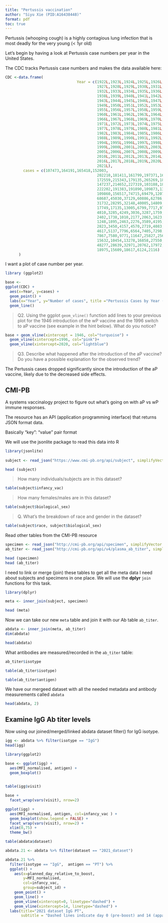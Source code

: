 ```yaml
---
title: "Pertussis vaccination"
author: "Siyu Xie (PID:A16438448)"
format: pdf
toc: true
---
```


Pertussis (whooping cough) is a highly contagious lung infection that is most deadly for the very young (< 1yr old)

Let's begin by having a look at Pertussis case numbers per year in the United States.

The CDC tracks Pertussis case numbers and makes the data available here: 

```r
CDC <-data.frame(
                                Year = c(1922L,1923L,1924L,1925L,1926L,
                                         1927L,1928L,1929L,1930L,1931L,
                                         1932L,1933L,1934L,1935L,1936L,1937L,
                                         1938L,1939L,1940L,1941L,1942L,
                                         1943L,1944L,1945L,1946L,1947L,1948L,
                                         1949L,1950L,1951L,1952L,1953L,1954L,
                                         1955L,1956L,1957L,1958L,1959L,
                                         1960L,1961L,1962L,1963L,1964L,1965L,
                                         1966L,1967L,1968L,1969L,1970L,
                                         1971L,1972L,1973L,1974L,1975L,1976L,
                                         1977L,1978L,1979L,1980L,1981L,
                                         1982L,1983L,1984L,1985L,1986L,1987L,
                                         1988L,1989L,1990L,1991L,1992L,1993L,
                                         1994L,1995L,1996L,1997L,1998L,
                                         1999L,2000L,2001L,2002L,2003L,2004L,
                                         2005L,2006L,2007L,2008L,2009L,
                                         2010L,2011L,2012L,2013L,2014L,2015L,
                                         2016L,2017L,2018L,2019L,2020L,
                                         2021L),
        cases = c(107473,164191,165418,152003,
                                         202210,181411,161799,197371,166914,
                                         172559,215343,179135,265269,180518,
                                         147237,214652,227319,103188,183866,
                                         222202,191383,191890,109873,133792,
                                         109860,156517,74715,69479,120718,
                                         68687,45030,37129,60886,62786,
                                         31732,28295,32148,40005,14809,11468,
                                         17749,17135,13005,6799,7717,9718,
                                         4810,3285,4249,3036,3287,1759,
                                         2402,1738,1010,2177,2063,1623,1730,
                                         1248,1895,2463,2276,3589,4195,
                                         2823,3450,4157,4570,2719,4083,6586,
                                         4617,5137,7796,6564,7405,7298,
                                         7867,7580,9771,11647,25827,25616,
                                         15632,10454,13278,16858,27550,18719,
                                         48277,28639,32971,20762,17972,
                                         18975,15609,18617,6124,2116)
      )
```

I want a plot of case number per year.

```r
library (ggplot2)

base <-
ggplot(CDC) +
  aes(x=Year, y=cases) +
  geom_point() + 
  labs(x="Year", y="Number of cases", title ="Pertussis Cases by Year (1922-2019)") +
  geom_line() 

```

> Q2. Using the ggplot `geom_vline()` function add lines to your previous plot for the 1946 introduction of the wP vaccine and the 1996 switch to aP vaccine (see example in the hint below). What do you notice?

```r
base + geom_vline(xintercept = 1946, col="turquoise") +
  geom_vline(xintercept=1996, col="pink")+
  geom_vline(xintercept=2020, col="lightblue") 
```

> Q3. Describe what happened after the introduction of the aP vaccine? Do you have a possible explanation for the observed trend?

The Pertussis cases dropped significantly since the introduction of the aP vaccine, likely due to the decreased side effects.

## CMI-PB

A systems vaccinalogy project to figure out what's going on with aP vs wP immune responses.

The resource has an API (application programming interface) that returns JSON format data.

Basically "key": "value" pair format

We will use the jsonlite package to read this data into R

```r
library(jsonlite)
  
subject <- read_json("https://www.cmi-pb.org/api/subject", simplifyVector = T)

head (subject)
```

> How many individuals/subjects are in this dataset?


```r
table(subject$infancy_vac)
```

> How many females/males are in this dataset?

```r
table(subject$biological_sex)
```

> Q. What's the breakdown of race and gender in the dataset?

```r
table(subject$race, subject$biological_sex)
```

Read other tables from the CMI-PB resource

```r
specimen <- read_json("http://cmi-pb.org/api/specimen", simplifyVector = T)
ab_titer <- read_json("http://cmi-pb.org/api/v4/plasma_ab_titer", simplifyVector = T)

head (specimen)
head (ab_titer)
```

I need to link or merge (join) these tables to get all the meta data I need about subjects and specimens in one place. We will use the **dplyr** `join` functions for this task.

```r
library(dplyr)

meta <- inner_join(subject, specimen)

head (meta)
```

Now we can take our new `meta` table and join it with our Ab table `ab_titer`.

```r
abdata <- inner_join(meta, ab_titer)
dim(abdata)
```

```r
head(abdata)
```

What antibodies are measured/recorded in the `ab_titer` table:

```r
ab_titer$isotype
```

```r
table(ab_titer$isotype)
```

```r
table(ab_titer$antigen)
```

We have our mergeed dataset with all the needed metadata and antibody measurements called `abdata`

```r
head(abdata, 2)
```

## Examine IgG Ab titer levels

Now using our joined/merged/linked abdata dataset filter() for IgG isotype.

```r
igg <- abdata %>% filter(isotype == "IgG")
head(igg)
```

```r
library(ggplot2)

base <- ggplot(igg) + 
  aes(MFI_normalised, antigen) +
  geom_boxplot()
  
```

```r
table(igg$visit)
```


```r
base + 
  facet_wrap(vars(visit), nrow=2)
```

```r
ggplot(igg) +
  aes(MFI_normalised, antigen, col=infancy_vac ) +
  geom_boxplot(show.legend = FALSE) + 
  facet_wrap(vars(visit), nrow=2) +
  xlim(0,75) +
  theme_bw()
```

```r
table(abdata$dataset)
```


```r
abdata.21 <- abdata %>% filter(dataset == "2021_dataset")

abdata.21 %>% 
  filter(isotype == "IgG",  antigen == "PT") %>%
  ggplot() +
    aes(x=planned_day_relative_to_boost,
        y=MFI_normalised,
        col=infancy_vac,
        group=subject_id) +
    geom_point() +
    geom_line() +
    geom_vline(xintercept=0, linetype="dashed") +
    geom_vline(xintercept=14, linetype="dashed") +
  labs(title="2021 dataset IgG PT",
       subtitle = "Dashed lines indicate day 0 (pre-boost) and 14 (apparent peak levels)")
```

